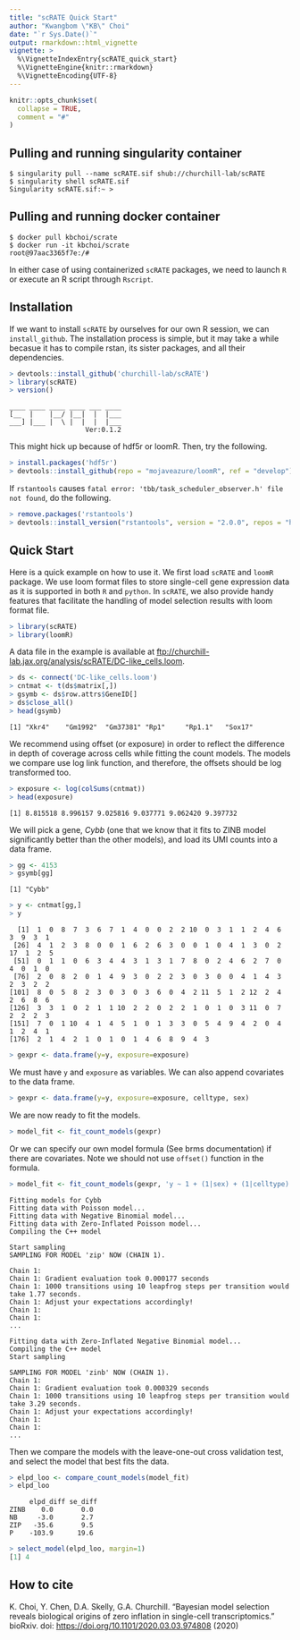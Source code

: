```yaml
---
title: "scRATE Quick Start"
author: "Kwangbom \"KB\" Choi"
date: "`r Sys.Date()`"
output: rmarkdown::html_vignette
vignette: >
  %\VignetteIndexEntry{scRATE_quick_start}
  %\VignetteEngine{knitr::rmarkdown}
  %\VignetteEncoding{UTF-8}
---
```


```r
knitr::opts_chunk$set(
  collapse = TRUE,
  comment = "#"
)
```
## Pulling and running singularity container

```
$ singularity pull --name scRATE.sif shub://churchill-lab/scRATE
$ singularity shell scRATE.sif
Singularity scRATE.sif:~ > 
```

## Pulling and running docker container

```
$ docker pull kbchoi/scrate
$ docker run -it kbchoi/scrate
root@97aac3365f7e:/# 
```

In either case of using containerized `scRATE` packages, we need to launch `R` or execute an R script through `Rscript`.

## Installation

If we want to install `scRATE` by ourselves for our own R session, we can `install_github`. The installation process is simple, but it may take a while becasue it has to compile rstan, its sister packages, and all their dependencies.

```r
> devtools::install_github('churchill-lab/scRATE')
> library(scRATE)
> version()
```
```
____ ____ ____ ____ ___ ____
[__  |    |__/ |__|  |  |___
___] |___ |  \ |  |  |  |___
                   Ver:0.1.2
```

This might hick up because of hdf5r or loomR. Then, try the following.
```r
> install.packages('hdf5r')
> devtools::install_github(repo = "mojaveazure/loomR", ref = "develop")
```

If `rstantools` causes `fatal error: 'tbb/task_scheduler_observer.h' file not found`, do the following.
```r
> remove.packages('rstantools')
> devtools::install_version("rstantools", version = "2.0.0", repos = "http://cran.us.r-project.org")
```

## Quick Start

Here is a quick example on how to use it. We first load `scRATE` and `loomR` package. We use loom format files to store single-cell gene expression data as it is supported in both `R` and `python`. In `scRATE`, we also provide handy features that facilitate the handling of model selection results with loom format file.

```r
> library(scRATE)
> library(loomR)
```
A data file in the example is available at <ftp://churchill-lab.jax.org/analysis/scRATE/DC-like_cells.loom>.

```r
> ds <- connect('DC-like_cells.loom')
> cntmat <- t(ds$matrix[,])
> gsymb <- ds$row.attrs$GeneID[]
> ds$close_all()
> head(gsymb)
```
```
[1] "Xkr4"    "Gm1992"  "Gm37381" "Rp1"     "Rp1.1"   "Sox17"
```

We recommend using offset (or exposure) in order to reflect the difference in depth of coverage across cells while fitting the count models. The models we compare use log link function, and therefore, the offsets should be log transformed too.

```r
> exposure <- log(colSums(cntmat))
> head(exposure)
```
```
[1] 8.815518 8.996157 9.025816 9.037771 9.062420 9.397732
```

We will pick a gene, *Cybb* (one that we know that it fits to ZINB model significantly better than the other models), and load its UMI counts into a data frame.

```r
> gg <- 4153
> gsymb[gg]
```
```
[1] "Cybb"
```
```r
> y <- cntmat[gg,]
> y
```
```
  [1]  1  0  8  7  3  6  7  1  4  0  0  2  2 10  0  3  1  1  2  4  6  3  9  3  1
 [26]  4  1  2  3  8  0  0  1  6  2  6  3  0  0  1  0  4  1  3  0  2 17  1  2  5
 [51]  0  1  1  0  6  3  4  4  3  1  3  1  7  8  0  2  4  6  2  7  0  4  0  1  0
 [76]  2  0  8  2  0  1  4  9  3  0  2  2  3  0  3  0  0  4  1  4  3  2  3  2  2
[101]  8  0  5  8  2  3  0  3  0  3  6  0  4  2 11  5  1  2 12  2  4  2  6  8  6
[126]  3  3  1  0  2  1  1 10  2  2  0  2  2  1  0  1  0  3 11  0  7  2  2  2  3
[151]  7  0  1 10  4  1  4  5  1  0  1  3  3  0  5  4  9  4  2  0  4  1  2  4  1
[176]  2  1  4  2  1  0  1  0  1  4  6  8  9  4  3
```
```r
> gexpr <- data.frame(y=y, exposure=exposure)
```
We must have `y` and `exposure` as variables. We can also append covariates to the data frame.
```r
> gexpr <- data.frame(y=y, exposure=exposure, celltype, sex)
```

We are now ready to fit the models.
```r
> model_fit <- fit_count_models(gexpr)
```
Or we can specify our own model formula (See brms documentation) if there are covariates. Note we should not use `offset()` function in the formula.
```r
> model_fit <- fit_count_models(gexpr, 'y ~ 1 + (1|sex) + (1|celltype)')
```
```
Fitting models for Cybb
Fitting data with Poisson model...
Fitting data with Negative Binomial model...
Fitting data with Zero-Inflated Poisson model...
Compiling the C++ model

Start sampling
SAMPLING FOR MODEL 'zip' NOW (CHAIN 1).

Chain 1:
Chain 1: Gradient evaluation took 0.000177 seconds
Chain 1: 1000 transitions using 10 leapfrog steps per transition would take 1.77 seconds.
Chain 1: Adjust your expectations accordingly!
Chain 1:
Chain 1:
...

Fitting data with Zero-Inflated Negative Binomial model...
Compiling the C++ model
Start sampling

SAMPLING FOR MODEL 'zinb' NOW (CHAIN 1).
Chain 1:
Chain 1: Gradient evaluation took 0.000329 seconds
Chain 1: 1000 transitions using 10 leapfrog steps per transition would take 3.29 seconds.
Chain 1: Adjust your expectations accordingly!
Chain 1:
Chain 1:
...
```

Then we compare the models with the leave-one-out cross validation test, and select the model that best fits the data.

```r
> elpd_loo <- compare_count_models(model_fit)
> elpd_loo
```
```
     elpd_diff se_diff
ZINB    0.0       0.0
NB     -3.0       2.7
ZIP   -35.6       9.5
P    -103.9      19.6
```
```r
> select_model(elpd_loo, margin=1)
[1] 4
```

## How to cite

K. Choi, Y. Chen, D.A. Skelly, G.A. Churchill. “Bayesian model selection reveals biological origins of zero inflation in single-cell transcriptomics.” bioRxiv. doi: <https://doi.org/10.1101/2020.03.03.974808> (2020)
